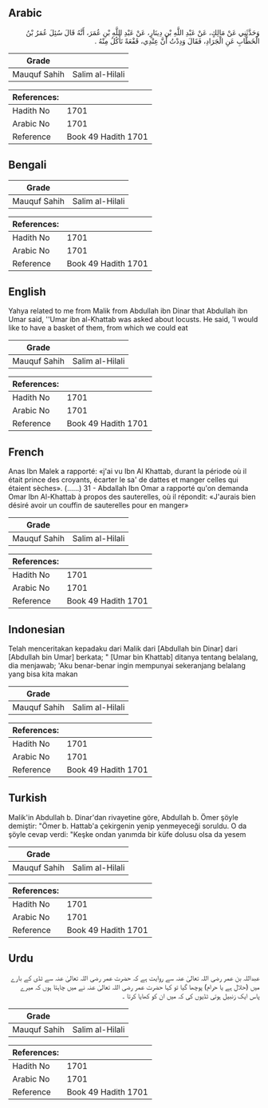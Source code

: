 ## Arabic


<div dir="rtl" lang="ar" style={{fontSize:'larger',backgroundColor:'#f8f9fa',padding:20}}>
وَحَدَّثَنِي عَنْ مَالِكٍ، عَنْ عَبْدِ اللَّهِ بْنِ دِينَارٍ، عَنْ عَبْدِ اللَّهِ بْنِ عُمَرَ، أَنَّهُ قَالَ سُئِلَ عُمَرُ بْنُ الْخَطَّابِ عَنِ الْجَرَادِ، فَقَالَ وَدِدْتُ أَنَّ عِنْدِي، قَفْعَةً نَأْكُلُ مِنْهُ ‏.‏
</div>
<div style={{backgroundColor:'#f8f9fa',padding:20, marginBottom: 10}}><table> <thead> <tr> <th>Grade</th> <th></th> </tr> </thead> <tbody> <tr><td>Mauquf Sahih</td><td>Salim al-Hilali</td></tr></tbody></table><table> <thead> <tr> <th>References:</th> <th></th> </tr> </thead> <tbody><tr><td>Hadith No</td><td>1701</td></tr><tr><td>Arabic No</td><td>1701</td></tr><tr><td>Reference</td><td>Book 49 Hadith 1701</td></tr></tbody></table></div>

## Bengali


<div dir="ltr" lang="bn" style={{fontSize:'larger',backgroundColor:'#f8f9fa',padding:20}}>

</div>
<div style={{backgroundColor:'#f8f9fa',padding:20, marginBottom: 10}}><table> <thead> <tr> <th>Grade</th> <th></th> </tr> </thead> <tbody> <tr><td>Mauquf Sahih</td><td>Salim al-Hilali</td></tr></tbody></table><table> <thead> <tr> <th>References:</th> <th></th> </tr> </thead> <tbody><tr><td>Hadith No</td><td>1701</td></tr><tr><td>Arabic No</td><td>1701</td></tr><tr><td>Reference</td><td>Book 49 Hadith 1701</td></tr></tbody></table></div>

## English


<div dir="ltr" lang="en" style={{fontSize:'larger',backgroundColor:'#f8f9fa',padding:20}}>
Yahya related to me from Malik from Abdullah ibn Dinar that Abdullah ibn Umar said, ''Umar ibn al-Khattab was asked about locusts. He said, 'I would like to have a basket of them, from which we could eat
</div>
<div style={{backgroundColor:'#f8f9fa',padding:20, marginBottom: 10}}><table> <thead> <tr> <th>Grade</th> <th></th> </tr> </thead> <tbody> <tr><td>Mauquf Sahih</td><td>Salim al-Hilali</td></tr></tbody></table><table> <thead> <tr> <th>References:</th> <th></th> </tr> </thead> <tbody><tr><td>Hadith No</td><td>1701</td></tr><tr><td>Arabic No</td><td>1701</td></tr><tr><td>Reference</td><td>Book 49 Hadith 1701</td></tr></tbody></table></div>

## French


<div dir="ltr" lang="fr" style={{fontSize:'larger',backgroundColor:'#f8f9fa',padding:20}}>
Anas Ibn Malek a rapporté: «j'ai vu Ibn Al Khattab, durant la période où il était prince des croyants, écarter le sa' de dattes et manger celles qui étaient sèches». (......) 31 - Abdallah Ibn Omar a rapporté qu'on demanda Omar Ibn Al-Khattab à propos des sauterelles, où il répondit: «J'aurais bien désiré avoir un couffin de sauterelles pour en manger»
</div>
<div style={{backgroundColor:'#f8f9fa',padding:20, marginBottom: 10}}><table> <thead> <tr> <th>Grade</th> <th></th> </tr> </thead> <tbody> <tr><td>Mauquf Sahih</td><td>Salim al-Hilali</td></tr></tbody></table><table> <thead> <tr> <th>References:</th> <th></th> </tr> </thead> <tbody><tr><td>Hadith No</td><td>1701</td></tr><tr><td>Arabic No</td><td>1701</td></tr><tr><td>Reference</td><td>Book 49 Hadith 1701</td></tr></tbody></table></div>

## Indonesian


<div dir="ltr" lang="id" style={{fontSize:'larger',backgroundColor:'#f8f9fa',padding:20}}>
Telah menceritakan kepadaku dari Malik dari [Abdullah bin Dinar] dari [Abdullah bin Umar] berkata; " [Umar bin Khattab] ditanya tentang belalang, dia menjawab; 'Aku benar-benar ingin mempunyai sekeranjang belalang yang bisa kita makan
</div>
<div style={{backgroundColor:'#f8f9fa',padding:20, marginBottom: 10}}><table> <thead> <tr> <th>Grade</th> <th></th> </tr> </thead> <tbody> <tr><td>Mauquf Sahih</td><td>Salim al-Hilali</td></tr></tbody></table><table> <thead> <tr> <th>References:</th> <th></th> </tr> </thead> <tbody><tr><td>Hadith No</td><td>1701</td></tr><tr><td>Arabic No</td><td>1701</td></tr><tr><td>Reference</td><td>Book 49 Hadith 1701</td></tr></tbody></table></div>

## Turkish


<div dir="ltr" lang="tr" style={{fontSize:'larger',backgroundColor:'#f8f9fa',padding:20}}>
Malik'in Abdullah b. Dinar'dan rivayetine göre, Abdullah b. Ömer şöyle demiştir: "Ömer b. Hattab'a çekirgenin yenip yenmeyeceği soruldu. O da şöyle cevap verdi: "Keşke ondan yanımda bir küfe dolusu olsa da yesem
</div>
<div style={{backgroundColor:'#f8f9fa',padding:20, marginBottom: 10}}><table> <thead> <tr> <th>Grade</th> <th></th> </tr> </thead> <tbody> <tr><td>Mauquf Sahih</td><td>Salim al-Hilali</td></tr></tbody></table><table> <thead> <tr> <th>References:</th> <th></th> </tr> </thead> <tbody><tr><td>Hadith No</td><td>1701</td></tr><tr><td>Arabic No</td><td>1701</td></tr><tr><td>Reference</td><td>Book 49 Hadith 1701</td></tr></tbody></table></div>

## Urdu


<div dir="rtl" lang="ur" style={{fontSize:'larger',backgroundColor:'#f8f9fa',padding:20}}>
عبداللہ بن عمر رضی اللہ تعالیٰ عنہ سے روایت ہے کہ حضرت عمر رضی اللہ تعالیٰ عنہ سے ٹڈی کے بارے میں (حلال ہے یا حرام) پوچھا گیا تو کہا حضرت عمر رضی اللہ تعالیٰ عنہ نے میں چاہتا ہوں کہ میرے پاس ایک زنبیل ہوتی ٹڈیوں کی کہ میں ان کو کھایا کرتا ۔
</div>
<div style={{backgroundColor:'#f8f9fa',padding:20, marginBottom: 10}}><table> <thead> <tr> <th>Grade</th> <th></th> </tr> </thead> <tbody> <tr><td>Mauquf Sahih</td><td>Salim al-Hilali</td></tr></tbody></table><table> <thead> <tr> <th>References:</th> <th></th> </tr> </thead> <tbody><tr><td>Hadith No</td><td>1701</td></tr><tr><td>Arabic No</td><td>1701</td></tr><tr><td>Reference</td><td>Book 49 Hadith 1701</td></tr></tbody></table></div>